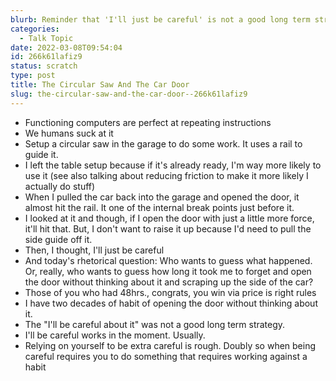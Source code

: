 ```yaml
---
blurb: Reminder that 'I'll just be careful' is not a good long term strategy
categories:
  - Talk Topic
date: 2022-03-08T09:54:04
id: 266k61lafiz9
status: scratch
type: post
title: The Circular Saw And The Car Door
slug: the-circular-saw-and-the-car-door--266k61lafiz9
---
```



- Functioning computers are perfect at repeating instructions
- We humans suck at it
- Setup a circular saw in the garage to do some work. It uses a rail to guide it.
- I left the table setup because if it's already ready, I'm way more likely to use it (see also talking about reducing friction to make it more likely I actually do stuff)
- When I pulled the car back into the garage and opened the door, it almost hit the rail. It one of the internal break points just before it.
- I looked at it and though, if I open the door with just a little more force, it'll hit that. But, I don't want to raise it up because I'd need to pull the side guide off it. 
- Then, I thought, I'll just be careful
- And today's rhetorical question: Who wants to guess what happened. Or, really, who wants to guess how long it took me to forget and open the door without thinking about it and scraping up the side of the car?
- Those of you who had 48hrs., congrats, you win via price is right rules
- I have two decades of habit of opening the door without thinking about it. 
- The "I'll be careful about it" was not a good long term strategy. 
- I'll be careful works in the moment. Usually. 
- Relying on yourself to be extra careful is rough. Doubly so when being careful requires you to do something that requires working against a habit

